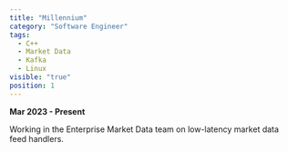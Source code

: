 ```yaml
---
title: "Millennium"
category: "Software Engineer"
tags:
  - C++
  - Market Data
  - Kafka
  - Linux
visible: "true"
position: 1
---
```

**Mar 2023 - Present**

Working in the Enterprise Market Data team on low-latency market data feed handlers.